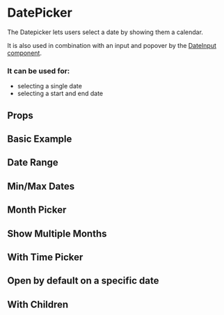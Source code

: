 
<Meta of={Stories} />

# DatePicker

The Datepicker lets users select a date by showing them a calendar.

It is also used in combination with an input and popover by the [DateInput component](/?path=/docs/components-dateinput-overview--basic-usage).

### It can be used for:

- selecting a single date
- selecting a start and end date

## Props

<ArgTypes of={DatePicker} />

## Basic Example

<Canvas of={Stories.BasicExample} />

## Date Range

<Canvas of={Stories.DateRange} />

## Min/Max Dates

<Canvas of={Stories.MinAndMaxDates} />

## Month Picker

<Canvas of={Stories.MonthPicker} />

## Show Multiple Months

<Canvas of={Stories.ShowMultipleMonths} />

## With Time Picker

<Canvas of={Stories.WithTimePicker} />

## Open by default on a specific date

<Canvas of={Stories.OpenByDefaultOnASpecificDate} />

## With Children

<Canvas of={Stories.WithChildren} />
